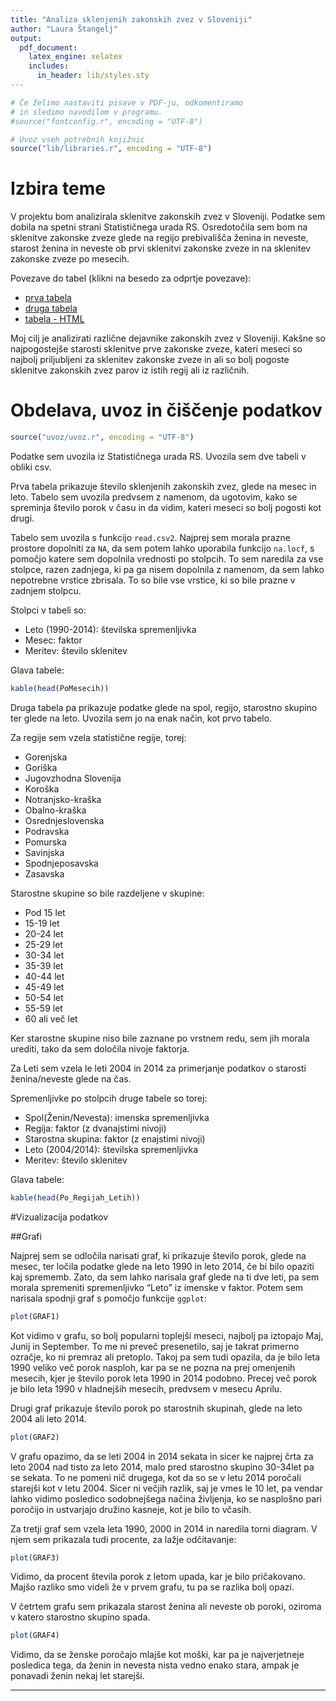 ```yaml
---
title: "Analiza sklenjenih zakonskih zvez v Sloveniji"
author: "Laura Štangelj"
output:
  pdf_document:
    latex_engine: xelatex
    includes:
      in_header: lib/styles.sty
---
```


```r
# Če želimo nastaviti pisave v PDF-ju, odkomentiramo
# in sledimo navodilom v programu.
#source("fontconfig.r", encoding = "UTF-8")

# Uvoz vseh potrebnih knjižnic
source("lib/libraries.r", encoding = "UTF-8")
```

# Izbira teme

V projektu bom analizirala sklenitve zakonskih zvez v Sloveniji. Podatke sem dobila na spetni strani Statističnega urada RS. Osredotočila sem bom na sklenitve zakonske zveze glede na regijo prebivališča ženina in neveste, starost ženina in neveste ob prvi sklenitvi zakonske zveze in na sklenitev zakonske zveze po mesecih.

Povezave do tabel (klikni na besedo za odprtje povezave):

 - [prva tabela](http://pxweb.stat.si/pxweb/Dialog/varval.asp?ma=05M1012S&ti=&path=../Database/Dem_soc/05_prebivalstvo/34_Poroke/05_05M10_poroke-SL/&lang=2)
 - [druga tabela](http://pxweb.stat.si/pxweb/Dialog/varval.asp?ma=05M2008S&ti=&path=../Database/Dem_soc/05_prebivalstvo/34_Poroke/10_05M20_poroke-RE-OBC/&lang=2)
 - [tabela - HTML](http://www.stat.si/StatWeb/prikazi-novico?id=5241&idp=17&headerbar=15)

Moj cilj je analizirati različne dejavnike zakonskih zvez v Sloveniji. Kakšne so najpogostejše starosti sklenitve prve zakonske zveze, kateri meseci so najbolj priljubljeni za sklenitev zakonske zveze in ali so bolj pogoste sklenitve zakonskih zvez parov iz istih regij ali iz različnih.


\pagebreak

# Obdelava, uvoz in čiščenje podatkov

```r
source("uvoz/uvoz.r", encoding = "UTF-8")
```

Podatke sem uvozila iz Statističnega urada RS. Uvozila sem dve tabeli v obliki csv.

Prva tabela prikazuje število sklenjenih zakonskih zvez, glede na mesec in leto. Tabelo sem uvozila predvsem z namenom, da ugotovim, kako se spreminja število porok v času in da vidim, kateri meseci so bolj pogosti kot drugi.

Tabelo sem uvozila s funkcijo `read.csv2`. Najprej sem morala prazne prostore dopolniti za `NA`, da sem potem lahko uporabila funkcijo `na.locf`, s pomočjo katere sem dopolnila vrednosti po stolpcih. To sem naredila za vse stolpce, razen zadnjega, ki pa ga nisem dopolnila z namenom, da sem lahko nepotrebne vrstice zbrisala. To so bile vse vrstice, ki so bile prazne v zadnjem stolpcu.

Stolpci v tabeli so: 

  * Leto (1990-2014): številska spremenljivka
  * Mesec: faktor
  * Meritev: število sklenitev


Glava tabele:
``` r
kable(head(PoMesecih))
```

Druga tabela pa prikazuje podatke glede na spol, regijo, starostno skupino ter glede na leto. Uvozila sem jo na enak način, kot prvo tabelo.

Za regije sem vzela statistične regije, torej:

- Gorenjska
- Goriška
- Jugovzhodna Slovenija
- Koroška
- Notranjsko-kraška
- Obalno-kraška
- Osrednjeslovenska
- Podravska
- Pomurska
- Savinjska
- Spodnjeposavska
- Zasavska

Starostne skupine so bile razdeljene v skupine:

* Pod 15 let
* 15-19 let
* 20-24 let
* 25-29 let
* 30-34 let
* 35-39 let
* 40-44 let
* 45-49 let
* 50-54 let
* 55-59 let
* 60 ali več let

Ker starostne skupine niso bile zaznane po vrstnem redu, sem jih morala urediti, tako da sem določila nivoje faktorja.

Za Leti sem vzela le leti 2004 in 2014 za primerjanje podatkov o starosti ženina/neveste glede na čas.

Spremenljivke po stolpcih druge tabele so torej:

  * Spol(Ženin/Nevesta): imenska spremenljivka
  * Regija: faktor (z dvanajstimi nivoji)
  * Starostna skupina: faktor (z enajstimi nivoji) 
  * Leto (2004/2014): številska spremenljivka
  * Meritev: število sklenitev

Glava tabele: 

``` r
kable(head(Po_Regijah_Letih))
```

\pagebreak

#Vizualizacija podatkov

##Grafi

Najprej sem se odločila narisati graf, ki prikazuje število porok, glede na mesec, ter ločila podatke glede na leto 1990 in leto 2014, če bi bilo opaziti kaj sprememb. Zato, da sem lahko narisala graf glede na ti dve leti, pa sem morala spremeniti spremenljivko "Leto" iz imenske v faktor. Potem sem narisala spodnji graf s pomočjo funkcije `ggplot`:

``` r
plot(GRAF1)
```

Kot vidimo v grafu, so bolj popularni toplejši meseci, najbolj pa iztopajo Maj, Junij in September. To me ni preveč presenetilo, saj je takrat primerno ozračje, ko ni premraz ali pretoplo. Takoj pa sem tudi opazila, da je bilo leta 1990 veliko več porok nasploh, kar pa se ne pozna na prej omenjenih mesecih, kjer je število porok leta 1990 in 2014 podobno. Precej več porok je bilo leta 1990 v hladnejših mesecih, predvsem v mesecu Aprilu. 

\pagebreak

Drugi graf prikazuje število porok po starostnih skupinah, glede na leto 2004 ali leto 2014. 

``` r
plot(GRAF2)
```

V grafu opazimo, da se leti 2004 in 2014 sekata in sicer ke najprej črta za leto 2004 nad tisto za leto 2014, malo pred starostno skupino 30-34let pa se sekata. To ne pomeni nič drugega, kot da so se v letu 2014 poročali starejši kot v letu 2004. Sicer ni večjih razlik, saj je vmes le 10 let, pa vendar lahko vidimo posledico sodobnejšega načina življenja, ko se nasplošno pari poročijo in ustvarjajo družino kasneje, kot je bilo to včasih.

\pagebreak

Za tretji graf sem vzela leta 1990, 2000 in 2014 in naredila torni diagram. V njem sem prikazala tudi procente, za lažje odčitavanje:

``` r
plot(GRAF3)
```

Vidimo, da procent števila porok z letom upada, kar je bilo pričakovano. Majšo razliko smo videli že v prvem grafu, tu pa se razlika bolj opazi.

\pagebreak

V četrtem grafu sem prikazala starost ženina ali neveste ob poroki, oziroma v katero starostno skupino spada.

``` r
plot(GRAF4)
```

Vidimo, da se ženske poročajo mlajše kot moški, kar pa je najverjetneje posledica tega, da ženin in nevesta nista vedno enako stara, ampak je ponavadi ženin nekaj let starejši. 





***


